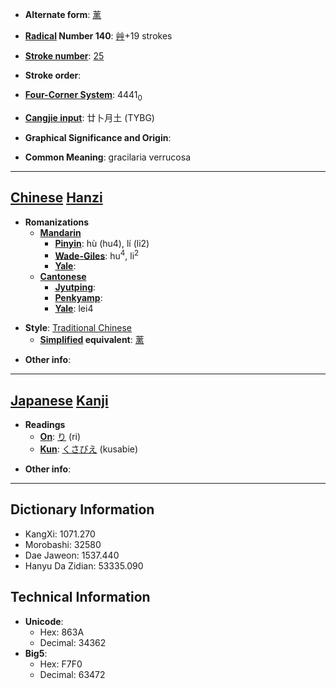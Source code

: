 * '''Alternate form''': [[蓠]]

* '''[[Wiktionary:Chinese radical index| Radical]] Number 140''': [[Wiktionary:Chinese radical index 艸|艸]]+19 strokes

* '''[[Wiktionary:Chinese total strokes index|Stroke number]]''': [[Wiktionary:Chinese total strokes index 25|25]]

* '''Stroke order''': 

* '''[[Wiktionary:Chinese four corner index|Four-Corner System]]''': 4441<sub>0</sub>

* '''[[Wiktionary:Chinese Cangjie index|Cangjie input]]''': 廿卜月土 (TYBG)

* '''Graphical Significance and Origin''': 

* '''Common Meaning''': gracilaria verrucosa

----

== [[Chinese]] [[Hanzi]] ==

* '''Romanizations'''
** '''[[Mandarin]]'''
*** '''[[Pinyin]]''': hù (hu4), lí (li2)
*** '''[[Wade-Giles]]''': hu<sup>4</sup>, li<sup>2</sup>
*** '''[[Yale]]''': 
** '''[[Cantonese]]'''
*** '''[[Jyutping]]''':
*** '''[[Penkyamp]]''': 
*** '''[[Yale]]''': lei4

* '''Style''': [[Traditional Chinese]] 
** '''[[Simplified Chinese|Simplified]] equivalent''': [[蓠]]

* '''Other info''': 

----

== [[Japanese]] [[Kanji]] ==

* '''Readings'''
** '''[[On]]''': [[り]] (ri)
** '''[[Kun]]''': [[くさびえ]] (kusabie)

* '''Other info''':  

----

== Dictionary Information ==

* KangXi: 1071.270
* Morobashi: 32580
* Dae Jaweon: 1537.440
* Hanyu Da Zidian: 53335.090

== Technical Information ==

* '''Unicode''':
** Hex: 863A
** Decimal: 34362
* '''Big5''':
** Hex: F7F0
** Decimal: 63472